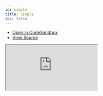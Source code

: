 ```yaml
---
id: simple
title: Simple
toc: false
---
```


- [Open in CodeSandbox](https://codesandbox.io/s/github/everfund/everfund/tree/main/examples/plain-javascript)
- [View Source](https://github.com/everfund/everfund/tree/main/examples/plain-javascript)

<iframe
  src="https://codesandbox.io/embed/github/everfund/everfund/tree/main/examples/plain-javascript?autoresize=1&fontsize=14&theme=light"
  title="everfund/sdk: Plain Javascript"
  sandbox="allow-forms allow-modals allow-popups allow-presentation allow-same-origin allow-scripts"
  style={{
    width: "100%",
    height: "80vh",
    border: "0",
    borderRadius: 8,
    overflow: "hidden",
    position: "static",
    zIndex: 0,
  }}
></iframe>
